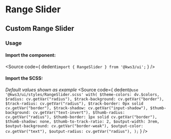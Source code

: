 
<Version />

# Range Slider
## Custom Range Slider


<Meta of={Stories} />
<Canvas of={Stories.Main} layout="padded" />
<Controls />

### Usage
#### Import the component:
<Source
  code={
    dedent`import { RangeSlider } from '@kws3/ui';`
  }
/>

#### Import the SCSS:
_Default values shown as example_
<Source
  code={
    dedent`
      @use '@kws3/ui/styles/RangeSlider.scss' with(
        $theme-colors: dv.$colors,
        $radius: cv.getVar("radius"),
        $track-background: cv.getVar("border"),
        $track-radius: cv.getVar("radius"),
        $track-border: 0px solid cv.getVar("border"),
        $track-shadow: cv.getVar("input-shadow"),
        $thumb-background: cv.getVar("text-invert"),
        $thumb-radius: cv.getVar("radius"),
        $thumb-border: 1px solid cv.getVar("border"),
        $thumb-shadow: none,
        $thumb-to-track-ratio: 2,
        $output-width: 3rem,
        $output-background: cv.getVar("border-weak"),
        $output-color: cv.getVar("text"),
        $output-radius: cv.getVar("radius"),
      );
    `
  }
/>